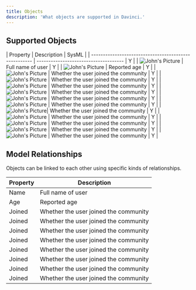 ```yaml
---
title: Objects
description: 'What objects are supported in Davinci.'
---
```


## Supported Objects



| Property                                              | Description                           | SysML |
| ----------------------------------------------------- | ------------------------------------- | Y |
| ![John's Picture](/images/objecticons/package.svg)    | Full name of user                     | Y |
| ![John's Picture](/images/objecticons/part.svg)       | Reported age                          | Y |
| ![John's Picture](/images/objecticons/attribute.svg)  | Whether the user joined the community | Y |
| ![John's Picture](/images/objecticons/connection.svg) | Whether the user joined the community | Y |
| ![John's Picture](/images/objecticons/constraint.svg) | Whether the user joined the community | Y |
| ![John's Picture](/images/objecticons/action.svg)     | Whether the user joined the community | Y |
| ![John's Picture](/images/objecticons/entity.svg)     | Whether the user joined the community | Y |
| ![John's Picture](/images/objecticons/port.svg)       | Whether the user joined the community | Y |
| ![John's Picture](/images/objecticons/requirement.svg)| Whether the user joined the community | Y |
| ![John's Picture](/images/objecticons/table.svg)      | Whether the user joined the community | Y |
| ![John's Picture](/images/objecticons/figure.svg)     | Whether the user joined the community | Y |
| ![John's Picture](/images/objecticons/text.svg)       | Whether the user joined the community | Y |
| ![John's Picture](/images/objecticons/document.svg)   | Whether the user joined the community | Y |


## Model Relationships

Objects can be linked to each other using specific kinds of relationships.

| Property | Description                           |
| -------- | ------------------------------------- |
| Name     | Full name of user                     |
| Age      | Reported age                          |
| Joined   | Whether the user joined the community |
| Joined   | Whether the user joined the community |
| Joined   | Whether the user joined the community |
| Joined   | Whether the user joined the community |
| Joined   | Whether the user joined the community |
| Joined   | Whether the user joined the community |
| Joined   | Whether the user joined the community |
| Joined   | Whether the user joined the community |
